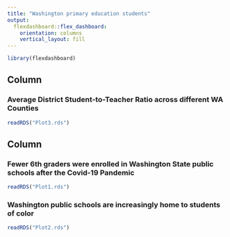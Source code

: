 ```yaml
---
title: "Washington primary education students"
output: 
  flexdashboard::flex_dashboard:
    orientation: columns
    vertical_layout: fill
---
```


```r
library(flexdashboard)
```

Column {data-width=500}
-----------------------------------------------------------------------

### Average District Student-to-Teacher Ratio across different WA Counties

```r
readRDS("Plot3.rds")
```

Column {data-width=500}
-----------------------------------------------------------------------

### Fewer 6th graders were enrolled in Washington State public schools after the Covid-19 Pandemic

```r
readRDS("Plot1.rds")
```

### Washington public schools are increasingly home to students of color

```r
readRDS("Plot2.rds")
```